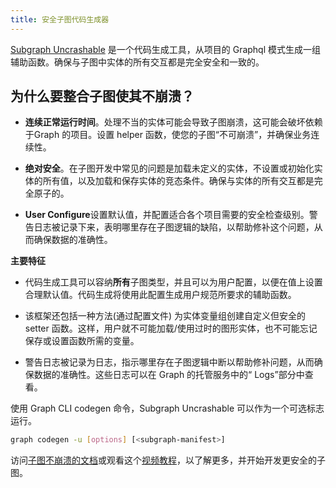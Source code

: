 ```yaml
---
title: 安全子图代码生成器
---
```


[Subgraph Uncrashable](https://float-capital.github.io/float-subgraph-uncrashable/) 是一个代码生成工具，从项目的 Graphql 模式生成一组辅助函数。确保与子图中实体的所有交互都是完全安全和一致的。

## 为什么要整合子图使其不崩溃？

- **连续正常运行时间**。处理不当的实体可能会导致子图崩溃，这可能会破坏依赖于Graph 的项目。设置 helper 函数，使您的子图“不可崩溃”，并确保业务连续性。

- **绝对安全**。在子图开发中常见的问题是加载未定义的实体，不设置或初始化实体的所有值，以及加载和保存实体的竞态条件。确保与实体的所有交互都是完全原子的。

- **User Configure**设置默认值，并配置适合各个项目需要的安全检查级别。警告日志被记录下来，表明哪里存在子图逻辑的缺陷，以帮助修补这个问题，从而确保数据的准确性。

**主要特征**

- 代码生成工具可以容纳**所有**子图类型，并且可以为用户配置，以便在值上设置合理默认值。代码生成将使用此配置生成用户规范所要求的辅助函数。

- 该框架还包括一种方法(通过配置文件) 为实体变量组创建自定义但安全的 setter 函数。这样，用户就不可能加载/使用过时的图形实体，也不可能忘记保存或设置函数所需的变量。

- 警告日志被记录为日志，指示哪里存在子图逻辑中断以帮助修补问题，从而确保数据的准确性。这些日志可以在 Graph 的托管服务中的“ Logs”部分中查看。

使用 Graph CLI codegen 命令，Subgraph Uncrashable 可以作为一个可选标志运行。

```sh
graph codegen -u [options] [<subgraph-manifest>]
```

访问[子图不崩溃的文档](https://float-capital.github.io/float-subgraph-uncrashable/docs/)或观看这个[视频教程](https://float-capital.github.io/float-subgraph-uncrashable/docs/tutorial)，以了解更多，并开始开发更安全的子图。
